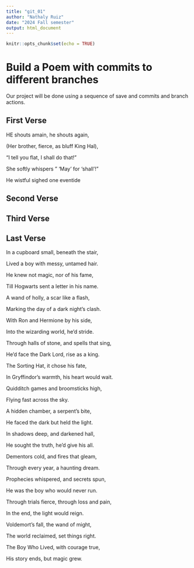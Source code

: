 ```yaml
---
title: "git_01"
author: "Nathaly Ruiz"
date: "2024 Fall semester"
output: html_document
---
```


```r
knitr::opts_chunk$set(echo = TRUE)
```
# Build a Poem with commits to different branches
Our project will be done using a sequence of save and commits and branch actions.
<!-- Do not modify or change any text in "!--" bracketed areas such as this --- these are instructions to
you, if you change any of this the git program will notice it and compromise your git merging strategy !-->

## First Verse 
<!--Put the first five lines of a poem by Lewis Carrol in this section!-->

HE shouts amain, he shouts again,

(Her brother, fierce, as bluff King Hal),

"I tell you flat, I shall do that!"

She softly whispers " 'May' for 'shall'!"

He wistful sighed one eventide
 

## Second Verse
<!--Put the first five lines of a poem by Robert Frost here!-->

## Third Verse
<!--Put the first two verses of The Walrus and the Carpenter here!-->

## Last Verse
<!--Put a short poem you created using chatGPT of 20 to 30 lines,here!-->

In a cupboard small, beneath the stair,

Lived a boy with messy, untamed hair.

He knew not magic, nor of his fame,

Till Hogwarts sent a letter in his name.

A wand of holly, a scar like a flash,

Marking the day of a dark night’s clash.

With Ron and Hermione by his side,

Into the wizarding world, he'd stride.

Through halls of stone, and spells that sing,

He’d face the Dark Lord, rise as a king.

The Sorting Hat, it chose his fate,

In Gryffindor's warmth, his heart would wait.

Quidditch games and broomsticks high,

Flying fast across the sky.

A hidden chamber, a serpent's bite,

He faced the dark but held the light.

In shadows deep, and darkened hall,

He sought the truth, he’d give his all.

Dementors cold, and fires that gleam,

Through every year, a haunting dream.

Prophecies whispered, and secrets spun,

He was the boy who would never run.

Through trials fierce, through loss and pain,

In the end, the light would reign.

Voldemort’s fall, the wand of might,

The world reclaimed, set things right.

The Boy Who Lived, with courage true,

His story ends, but magic grew.

